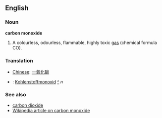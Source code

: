 ==English==
===Noun===
'''carbon monoxide'''

#A colourless, odourless, flammable, highly toxic [[gas]] (chemical formula CO).

===Translation===
*[[Chinese]]: [[一氧化碳]]
*{{msg:de}}: [[Kohlenstoffmonoxid]] [[:de:Kohlenstoffmonoxid|^]] ''n''

===See also===
*[[carbon dioxide]]
*[[en:Carbon_monoxide|Wikipedia article on carbon monoxide]]